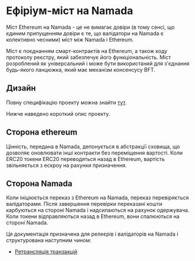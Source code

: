 # Ефіріум-міст на Namada 

Міст Ethereum на Namada - це не вимагає довіри (в тому сенсі, що єдиним припущенням довіри є те, що валідатори на Namada є колективно чесними) міст між Namada і Ethereum.

Міст є поєднанням смарт-контрактів на Ethereum, а також коду протоколу реєстру, який забезпечує його функціональність. Міст розроблений як універсальний і може бути використаний для з'єднання будь-якого ланцюжка, який має механізм консенсусу BFT.


## Дизайн

Повну специфікацію проекту можна знайти [тут](https://specs.namada.net/interoperability/ethereum-bridge).

Нижче наведено короткий опис проекту.

## Сторона ethereum

Цінність, передана в Namada, депонується в абстракції сховища, що
дозволяє оновлювати інші контракти без переміщення вартості. Коли ERC20
токени ERC20 переводяться назад в Ethereum, вартість звільняється з ескроу на
рахунки призначення.

## Сторона Namada

Коли ініціюється переказ з Ethereum на Namada, переказ перевіряється валідаторами. Після завершення перевірки переказані кошти карбуються на стороні Namada і надсилаються на рахунок одержувача. Коли токени відправляються назад в Ethereum, вони спалюються на стороні Namada.

Ця документація призначена для релеєрів і валідаторів на Namada і структурована наступним чином:

- [Ретрансляція транзакцій](./eth-bridge/relaying.mdx)
